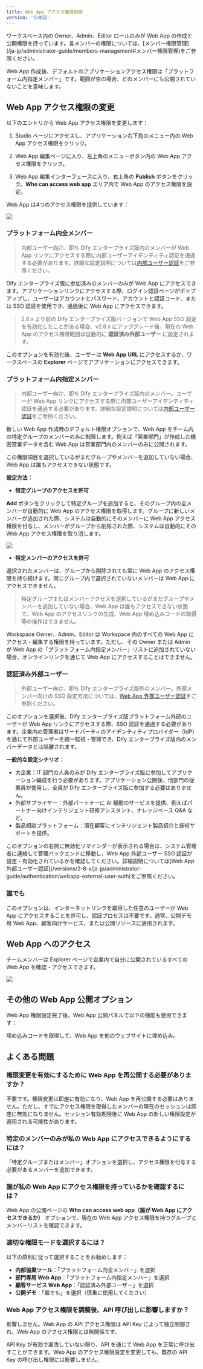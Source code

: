 ```yaml
---
title: Web App アクセス権限制御
version: '日本語'
---
```


<Info>
  ワークスペース内の Owner、Admin、Editor ロールのみが Web App の作成と公開権限を持っています。各メンバーの権限については、[メンバー権限管理](/ja-jp/administrator-guide/members-management#メンバー権限管理)をご参照ください。
</Info>

Web App 作成後、デフォルトのアプリケーションアクセス権限は「プラットフォーム内指定メンバー」です。範囲が空の場合、どのメンバーにも公開されていないことを意味します。

## Web App アクセス権限の変更

以下のエントリから Web App アクセス権限を変更します：

1. Studio ページにアクセスし、アプリケーション右下角のメニュー内の Web App アクセス権限をクリック。

2. Web App 編集ページに入り、左上角のメニューボタン内の Web App アクセス権限をクリック。

3. Web App 編集インターフェースに入り、右上角の **Publish** ボタンをクリック。**Who can access web app** エリア内で Web App のアクセス権限を設定。

Web App は4つのアクセス権限を提供しています：

![](https://assets-docs.dify.ai/2025/06/323f40cbf4d0091bc84724fd0bee529c.png)

### プラットフォーム内全メンバー

> 内部ユーザー向け、即ち Dify エンタープライズ版内のメンバーが Web App リンクにアクセスする際に内部ユーザーアイデンティティ認証を通過する必要があります。詳細な設定説明については[内部ユーザー認証](/versions/2-8-x/ja-jp/administrator-guide/authentication/enterprise-user-auth)をご参照ください。

Dify エンタープライズ版に参加済みのメンバーのみが Web App にアクセスできます。アプリケーションリンクにアクセスする際、ログイン認証ページがポップアップし、ユーザーはアカウントとパスワード、アカウントと認証コード、または SSO 認証を使用でき、通過後に Web App にアクセスできます。

> 2.8.x より前の Dify エンタープライズ版バージョンで Web App SSO 設定を有効化したことがある場合、v2.8.x にアップグレード後、現在の Web App のアクセス権限範囲は自動的に **認証済み外部ユーザー** に設定されます。

このオプションを有効化後、ユーザーは **Web App URL** にアクセスするか、ワークスペースの **Explorer** ページでアプリケーションにアクセスできます。

### プラットフォーム内指定メンバー

> 内部ユーザー向け、即ち Dify エンタープライズ版内のメンバー。ユーザーが Web App リンクにアクセスする際に内部ユーザーアイデンティティ認証を通過する必要があります。詳細な設定説明については[内部ユーザー認証](/versions/2-8-x/ja-jp/administrator-guide/authentication/enterprise-user-auth)をご参照ください。

新しい Web App 作成時のデフォルト権限オプションで、Web App をチーム内の特定グループのメンバーのみに制限します。例えば「営業部門」が作成した機密営業データを含む Web App は営業部門内のメンバーのみに公開されます。

この権限項目を選択しているがまだグループやメンバーを追加していない場合、Web App は誰もアクセスできない状態です。

**設定方法：**

- **特定グループのアクセスを許可**

**Add** ボタンをクリックして特定グループを追加すると、そのグループ内の全メンバーが自動的に Web App のアクセス権限を取得します。グループに新しいメンバーが追加された際、システムは自動的にそのメンバーに Web App アクセス権限を付与し、メンバーがグループから削除された際、システムは自動的にその Web App アクセス権限を取り消します。

![](https://assets-docs.dify.ai/2025/06/2ae6a255c949c0e28ab2acd087db9b62.png)

- **特定メンバーのアクセスを許可**

選択されたメンバーは、グループから削除されても常に Web App のアクセス権限を持ち続けます。同じグループ内で選択されていないメンバーは Web App にアクセスできません。

> 特定グループまたはメンバーアクセスを選択しているがまだグループやメンバーを追加していない場合、Web App は誰もアクセスできない状態で、Web App のアクセスリンクの生成、Web App 埋め込みコードの取得等の操作はできません。

<Info>
    Workspace Owner、Admin、Editor は Workspace 内のすべての Web App にアクセス・編集する権限を持っています。ただし、その Owner または Admin が Web App の「プラットフォーム内指定メンバー」リストに追加されていない場合、オンラインリンクを通じて Web App にアクセスすることはできません。
</Info>

### 認証済み外部ユーザー

> 外部ユーザー向け、即ち Dify エンタープライズ版外のメンバー。外部メンバー向けの SSO 設定方法については、[Web App 外部ユーザー認証](/versions/2-8-x/ja-jp/administrator-guide/authentication/webapp-external-user-auth)をご参照ください。

このオプションを選択後、Dify エンタープライズ版プラットフォーム外部のユーザーが Web App リンクにアクセスする際、SSO 認証を通過する必要があります。企業内の管理者はサードパーティのアイデンティティプロバイダー（IdP）を通じて外部ユーザーを統一監視・管理でき、Dify エンタープライズ版内のメンバーデータとは隔離されます。

**一般的な設定シナリオ：**

- 大企業：IT 部門の人員のみが Dify エンタープライズ版に参加してアプリケーション編成を行う必要があります。アプリケーション公開後、他部門の従業員が使用し、全員が Dify エンタープライズ版に参加する必要はありません。
- 外部サプライヤー：外部パートナーに AI 駆動のサービスを提供、例えばパートナー向けインテリジェント研修アシスタント、ナレッジベース Q&A など。
- 製品相談プラットフォーム：潜在顧客にインテリジェント製品紹介と技術サポートを提供。

<Info>
  このオプションの右側に無効化リマインダーが表示される場合は、システム管理者に連絡して管理バックエンドに移動し、Web App 外部ユーザー SSO 認証が設定・有効化されているかを確認してください。詳細説明については[Web App 外部ユーザー認証](/versions/2-8-x/ja-jp/administrator-guide/authentication/webapp-external-user-auth)をご参照ください。
</Info>

### 誰でも

このオプションは、インターネットリンクを取得した任意のユーザーが Web App にアクセスすることを許可し、認証プロセスは不要です。通常、公開デモ用 Web App、顧客向けサービス、または公開リソースに適用されます。

## Web App へのアクセス

チームメンバーは Explorer ページで企業内で自分に公開されているすべての Web App を確認・アクセスできます。

![](https://assets-docs.dify.ai/2025/04/44a22b6f66f80eae805a307388e5b3e9.png)

## その他の Web App 公開オプション

Web App 権限設定完了後、Web App 公開パネルで以下の機能も使用できます：

<Card title="ウェブサイトに埋め込み" icon="link" href="/ja-jp/user-guide/application-publishing/embedding-in-websites">
  埋め込みコードを取得して、Web App を他のウェブサイトに埋め込み。
</Card>

## よくある問題

### 権限変更を有効にするために Web App を再公開する必要がありますか？

不要です。権限変更は即座に有効になり、Web App を再公開する必要はありません。ただし、すでにアクセス権限を取得したメンバーの現在のセッションは即座に無効になりません。セッション有効期限後に Web App の新しい権限設定が適用される可能性があります。

### 特定のメンバーのみが私の Web App にアクセスできるようにするには？

「特定グループまたはメンバー」オプションを選択し、アクセス権限を付与する必要があるメンバーを追加できます。

### 誰が私の Web App にアクセス権限を持っているかを確認するには？

Web App の公開ページの **Who can access web app（誰が Web App にアクセスできるか）** オプションで、現在の Web App アクセス権限を持つグループとメンバーリストを確認できます。

### 適切な権限モードを選択するには？

以下の原則に従って選択することをお勧めします：

- **内部協業ツール**：「プラットフォーム内全メンバー」を選択
- **部門専用 Web App**：「プラットフォーム内指定メンバー」を選択
- **顧客サービス Web App**：「認証済み外部ユーザー」を選択
- **公開デモ**：「誰でも」を選択（慎重に使用してください）

### Web App アクセス権限を調整後、API 呼び出しに影響しますか？

影響しません。Web App の API アクセス権限は API Key によって独立制御され、Web App のアクセス権限とは無関係です。

API Key が有効で漏洩していない限り、API を通じて Web App を正常に呼び出すことができます。Web App のアクセス権限設定を変更しても、既存の API Key の呼び出し権限には影響しません。
